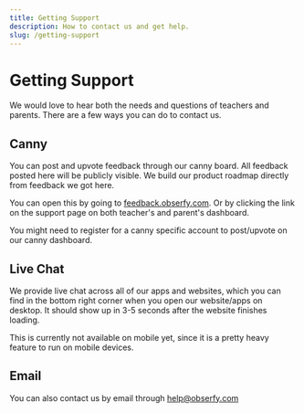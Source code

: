 ```yaml
---
title: Getting Support
description: How to contact us and get help.
slug: /getting-support
---
```


# Getting Support

We would love to hear both the needs and questions of teachers and parents. There are a few ways you can do to contact us.

## Canny

You can post and upvote feedback through our canny board. All feedback posted here will be publicly visible. We build our
product roadmap directly from feedback we got here.

You can open this by going to [feedback.obserfy.com](https://feedback.obserfy.com). Or by clicking the link on the support
page on both teacher's and parent's dashboard.

You might need to register for a canny specific account to post/upvote on our canny dashboard.

## Live Chat

We provide live chat across all of our apps and websites, which you can find in the bottom right corner when you open
our website/apps on desktop. It should show up in 3-5 seconds after the website finishes loading.

This is currently not available on mobile yet, since it is a pretty heavy feature to run on mobile devices.


## Email

You can also contact us by email through help@obserfy.com